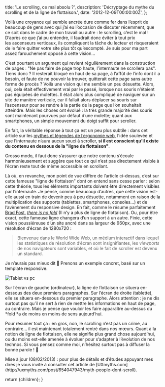 


  title: 'Le scrolling, ce mal absolu ?',
  description: 'Décryptage du mythe du scrolling et de la ligne de flottaison.',
  date: '2012-12-09T00:00:00Z',
};

Voilà une croyance qui semble ancrée dure comme fer dans l’esprit de beaucoup de gens avec qui j’ai eu l’occasion de discuter récemment, que ce soit dans le cadre de mon travail ou autre : le scrolling, c’est le mal ! D’après ce que j’ai pu entendre, il faudrait donc éviter à tout prix les ascenseurs verticaux, ils compliquent la tâche du lecteur et risqueraient de le faire quitter votre site plus tôt qu’escompté. Je suis pour ma part assez farouchement opposé à cette vision…

C’est pourtant un argument qui revient régulièrement dans la construction de pages : "Ne pas faire de page trop haute, l’internaute ne scrollera pas". Tiens donc ? Il resterait bloqué en haut de sa page, à l’affût de l’info dont il a besoin, et faute de ne pouvoir la trouver, quitterait cette page sans autre forme de procès ? Voilà une vision qui me semble un peu désuette. Alors, oui, cela était effectivement vrai par le passé, lorsque nos souris n’étaient pas équipées de molettes. Il était alors plus compliqué de naviguer sur un site de manière verticale, car il fallait alors déplacer sa souris sur l’ascenseur pour se rendre à la partie de la page que l’on souhaitait atteindre. Mais les choses ont évolué : la très grande majorité des souris sont maintenant pourvues par défaut d’une molette; quant aux smartphones, un simple mouvement du doigt suffit pour scroller.

En fait, la véritable réponse à tout ça est un peu plus subtile : dans cet article sur les [mythes et légendes de l’ergonomie web](http://blog.academy-ecommerce.com/ergonomie-web-les-mythes-et-legendes-ont-la-vie-dure), l’idée soulevée et que l’internaute n’aura aucun souci à scroller, <strong>si il est conscient qu’il existe du contenu en dessous de la "ligne de flottaison"</strong>.

Grosso modo, il faut donc s’assurer que notre contenu s’écoule harmonieusement et suggère que tout ce qui n’est pas directement visible à l’écran reste tout de même accessible en scrollant.

Là où, en revanche, mon point de vue diffère de l’article ci-dessus, c’est sur cette fameuse "ligne de flottaison" dont on entend sans cesse parler : selon cette théorie, tous les éléments importants doivent être directement visibles par l’internaute. Je pense, comme beaucoup d’autres, que cette vision est-elle aussi en train de devenir peu à peu désuette, notamment en raison de la multiplication des supports (tablettes, smartphones, consoles…) et de l’avènement du responsive design. En fait, comme le résume parfaitement [Brad Fost](http://bradfrostweb.com/), _[there is no fold](http://www.thereisnopagefold.com/)_ (Il n’y a plus de ligne de flottaison). Ou, pour être exact, cette fameuse ligne changera d’un support à un autre. Finie, cette vision poussiéreuse d’un site ancré dans sa largeur de 960px, avec une résolution d’écran de 1280x720 :

> Bienvenue dans le World Wide Web, un médium interactif dans lequel les statistiques de résolution d’écran sont insignifiantes, les _viewports_ de nos navigateurs sont variables, et où le fait de scroller est devenu un standard.

Je n’aurais pas mieux dit 🙂 Prenons un exemple concret, basé sur un template responsive.

<Image src={Image1} alt="Tablet vs pc" />

Sur l’écran de gauche (ordinateur), la ligne de flottaison se situera en-dessous des deux premiers paragraphes. Sur l’écran de droite (tablette), elle se situera en-dessous du premier paragraphe. Alors attention : je ne dis surtout pas qu’il ne sert à rien de mettre les informations en haut de page, au contraire. Mais je pense que vouloir les faire apparaître au-dessus du *fold *a de moins en moins de sens aujourd’hui.

Pour résumer tout ça : en gros, non, le scrolling n’est pas un crime, au contraire… il est maintenant totalement rentré dans nos mœurs. Quant à la notion de ligne de flottaison, elle ne signifie plus grand chose aujourd’hui, ou du moins est-elle amenée à évoluer pour s’adapter à l’évolution de nos technos. Si vous pensez comme moi, n’hésitez surtout pas à diffuser la bonne parole ! 🙂

<div className="info">
  Mise à jour (08/02/2013) : pour plus de détails et d’études appuyant mes dires
  je vous invite à consulter cet article de
  [UXmyths.com](http://uxmyths.com/post/654047943/myth-people-dont-scroll).
</div>

  return <MdxLayout metadata={metadata}>{children}</MdxLayout>;
}
